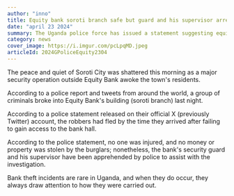 ```yaml
---
author: "inno"
title: Equity bank soroti branch safe but guard and his supervisor arrested, Police
date: "april 23 2024"
summary: The Uganda police force has issued a statement suggesting equity soroti branch bank is safe and back to normal business
category: news
cover_image: https://i.imgur.com/pcLpqMD.jpeg
articleId: 2024GPoliceEquity2304
---
```


The peace and quiet of Soroti City was shattered this morning as a major security operation outside Equity Bank awoke the town's residents.

According to a police report and tweets from around the world, a group of criminals broke into Equity Bank's building (soroti branch) last night.

According to a police statement released on their official X (previously Twitter) account, the robbers had fled by the time they arrived after failing to gain access to the bank hall.

<AdsComponent />

According to the police statement, no one was injured, and no money or property was stolen by the burglars; nonetheless, the bank's security guard and his supervisor have been apprehended by police to assist with the investigation.

<TweetComponent id="1780640285090893970" />

Bank theft incidents are rare in Uganda, and when they do occur, they always draw attention to how they were carried out.
